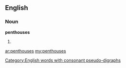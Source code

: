 ==English==

===Noun===
'''penthouses'''

# {{plural of|[[penthouse]]}}

[[Category:English words with consonant pseudo-digraphs]]

[[ar:penthouses]]
[[my:penthouses]]